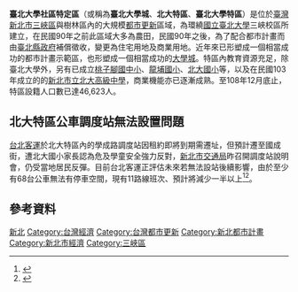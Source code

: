 {{multiple issues|
{{copyedit|time=2014-02-15T17:14:11+00:00}}
{{expand|time=2014-02-15T17:14:11+00:00}}

}}
'''臺北大學社區特定區'''（或稱為'''臺北大學城'''、'''北大特區'''、'''臺北大學特區'''）是位於[[臺灣|臺灣]][[新北市|新北市]][[三峽區|三峽區]]與樹林區內的大規模[[都市更新|都市更新]]區域，為環繞[[國立臺北大學|國立臺北大學]]三峽校區所建立，在民國90年之前此區域大多為農田，民國90年之後，為了配合都市計畫而由[[臺北縣政府|臺北縣政府]]補償徵收，變更為住宅用地及商業用地。近年來已形塑成一個相當成功的都市計畫示範區，也形塑成一個相當成功的[[大學城|大學城]]。特區內教育資源充足，除臺北大學外，另有已成立[[桃子腳國中小|桃子腳國中小]]、[[龍埔國小|龍埔國小]]、[[北大國小|北大國小]]等，以及在民國103年成立的的[[新北市立北大高級中學|新北市立北大高級中學]]，商業機能亦已逐漸成熟。至108年12月底止，特區設籍人口數已達46,623人。

==  北大特區公車調度站無法設置問題 ==
[[台北客運|台北客運]]於北大特區內的學成路調度站因租約即將到期需遷址，但預計遷至國成街，遭北大國小家長認為危及學童安全強力反對，[[新北市交通局|新北市交通局]]昨召開調度站說明會，仍受當地居民反彈。目前台北客運正評估未來若無法設站後續影響，由於至少有68台公車無法有停車空間，現有11路線班次、預計將減少一半以上<ref>{{cite news |author=邱書昱|title=三峽國成街 設公車調度站遭退回|url=https://news.ltn.com.tw/news/life/paper/1509099 |date=2022-05-06 |newspaper=《[[自由時報|自由時報]]》 |accessdate=2022-04-01}}</ref><ref>{{cite news |author=李定宇|title=調度站無法設置 北大特區公車班次擬減半|url=https://udn.com/news/story/7323/6199781 |date=2022-05-26 |newspaper=《[[聯合報|聯合報]]》 |accessdate=2022-03-29}}</ref>。

== 參考資料 ==
{{Reflist}}
[[Category:臺灣中心商業區|新北]]
[[Category:台灣經濟|Category:台灣經濟]]
[[Category:台灣都市更新|Category:台灣都市更新]]
[[Category:新北都市計畫|Category:新北都市計畫]]
[[Category:新北市經濟|Category:新北市經濟]]
[[Category:三峽區|Category:三峽區]]